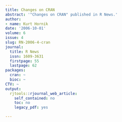 ```yaml
---
title: Changes on CRAN
abstract: '"Changes on CRAN" published in R News.'
author:
- name: Kurt Hornik
date: '2006-10-01'
volume: 6
issue: 4
slug: RN-2006-4-cran
journal:
  title: R News
  issn: 1609-3631
  firstpage: 55
  lastpage: 62
packages:
  cran: ~
  bioc: ~
CTV: ~
output:
  rjtools::rjournal_web_article:
    self_contained: no
    toc: no
    legacy_pdf: yes

---
```

